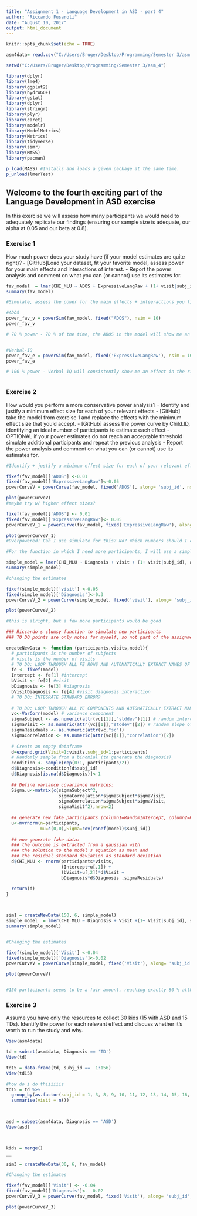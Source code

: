 ```yaml
---
title: "Assignment 1 - Language Development in ASD - part 4"
author: "Riccardo Fusaroli"
date: "August 10, 2017"
output: html_document
---
```


```r
knitr::opts_chunk$set(echo = TRUE)

asm4data= read.csv("C:/Users/Bruger/Desktop/Programming/Semester 3/asm. 1/Assignment-1---Anja/CSVASM1.csv")

setwd("C:/Users/Bruger/Desktop/Programming/Semester 3/asm_4")

library(dplyr)
library(lme4)
library(ggplot2)
library(hydroGOF)
library(gstat)
library(dplyr)
library(stringr)
library(plyr)
library(caret)
library(modelr)
library(ModelMetrics)
library(Metrics)
library(tidyverse)
library(simr)
library(MASS)
library(pacman)

p_load(MASS) #Installs and loads a given package at the same time.
p_unload(lmerTest)

```

## Welcome to the fourth exciting part of the Language Development in ASD exercise

In this exercise we will assess how many participants we would need to adequately replicate our findings (ensuring our sample size is adequate, our alpha at 0.05 and our beta at 0.8).

### Exercise 1

How much power does your study have (if your model estimates are quite right)?
- [GitHub]Load your dataset, fit your favorite model, assess power for your main effects and interactions of interest.
- Report the power analysis and comment on what you can (or cannot) use its estimates for.


```r

fav_model  = lmer(CHI_MLU ~ ADOS + ExpressiveLangRaw + (1+ visit|subj_id), asm4data, REML = F)
summary(fav_model)

#Simulate, assess the power for the main effects + inteeractions you find interesting

#ADOS
power_fav_v = powerSim(fav_model, fixed("ADOS"), nsim = 10)
power_fav_v

# 70 % power - 70 % of the time, the ADOS in the model will show me an effect in the right direction that is also statistically significant. According to conventions it is a bit too low - 80 % is ideal. 


#Verbal-IQ
power_fav_e = powerSim(fav_model, fixed('ExpressiveLangRaw'), nsim = 10)
power_fav_e

# 100 % power - Verbal IQ will consistently show me an effect in the right direction, which is also statistically significant. Everytime you run this analysis you will get the "right" result, but 100 % is a bit too much, some would call it "overpowered".



```


### Exercise 2

How would you perform a more conservative power analysis?
- Identify and justify a minimum effect size for each of your relevant effects
- [GitHub] take the model from exercise 1 and replace the effects with the minimum effect size that you'd accept.
- [GitHub] assess the power curve by Child.ID, identifying an ideal number of participants to estimate each effect
- OPTIONAL if your power estimates do not reach an acceptable threshold simulate additional participants and repeat the previous analysis
- Report the power analysis and comment on what you can (or cannot) use its estimates for.

```r


#Identify + justify a minimum effect size for each of your relevant effects. Desto mindre effect size, desto flere participants skal du bruge.

fixef(fav_model)['ADOS'] <-0.01
fixed(fav_model)['ExpressiveLangRaw']<-0.05
powerCurveV = powerCurve(fav_model, fixed('ADOS'), along= 'subj_id', nsim = 10)

plot(powerCurveV)
#maybe try w/ higher effect sizes?

fixef(fav_model)['ADOS'] <- 0.01
fixed(fav_model)['ExpressiveLangRaw']<- 0.05
powerCurveV_1 = powerCurve(fav_model, fixed('ExpressiveLangRaw'), along= 'subj_id', nsim = 10)

plot(powerCurveV_1)
#Overpowered! Can I use simulate for this? No? Which numbers should I change?

#For the function in which I need more participants, I will use a simpler model

simple_model = lmer(CHI_MLU ~ Diagnosis + visit + (1+ visit|subj_id), asm4data, REML = F)
summary(simple_model)

#changing the estimates

fixef(simple_model)['visit'] <-0.05
fixed(simple_model)['Diagnosis']<-0.3
powerCurveV_2 = powerCurve(simple_model, fixed('visit'), along= 'subj_id', nsim = 10)

plot(powerCurveV_2)

#this is alright, but a few more participants would be good

### Riccardo's clumsy function to simulate new participants
### TO DO points are only notes for myself, so not part of the assignment

createNewData <- function (participants,visits,model){
  # participants is the number of subjects
  # visits is the number of visits
  # TO DO: LOOP THROUGH ALL FE ROWS AND AUTOMATICALLY EXTRACT NAMES OF FIXED EFFECTS AND ESTIMATES
  fe <- fixef(model)
  Intercept <- fe[1] #intercept
  bVisit <- fe[2] #visit
  bDiagnosis <- fe[3] #diagnosis
  bVisitDiagnosis <- fe[4] #visit diagnosis interaction
  # TO DO: INTEGRATE STANDARD ERROR?
  
  # TO DO: LOOP THROUGH ALL VC COMPONENTS AND AUTOMATICALLY EXTRACT NAMES OF EFFECTS AND ESTIMATES
  vc<-VarCorr(model) # variance component
  sigmaSubject <- as.numeric(attr(vc[[1]],"stddev")[1]) # random intercept by subject
  sigmaVisit <- as.numeric(attr(vc[[1]],"stddev")[2]) # random slope of visit over subject
  sigmaResiduals <- as.numeric(attr(vc,"sc"))
  sigmaCorrelation <- as.numeric(attr(vc[[1]],"correlation")[2])
  
  # Create an empty dataframe
  d=expand.grid(Visit=1:visits,subj_id=1:participants)
  # Randomly sample from a binomial (to generate the diagnosis)
  condition <- sample(rep(0:1, participants/2))
  d$Diagnosis<-condition[d$subj_id]
  d$Diagnosis[is.na(d$Diagnosis)]<-1
  
  ## Define variance covariance matrices:
  Sigma.u<-matrix(c(sigmaSubject^2,
                    sigmaCorrelation*sigmaSubject*sigmaVisit,
                    sigmaCorrelation*sigmaSubject*sigmaVisit,
                    sigmaVisit^2),nrow=2)
  
  ## generate new fake participants (column1=RandomIntercept, column2=RandomSlope)
  u<-mvrnorm(n=participants,
             mu=c(0,0),Sigma=cov(ranef(model)$subj_id))
  
  ## now generate fake data:
  ### the outcome is extracted from a gaussian with
  ### the solution to the model's equation as mean and
  ### the residual standard deviation as standard deviation 
  d$CHI_MLU <- rnorm(participants*visits,
                     (Intercept+u[,1]) +
                     (bVisit+u[,2])*d$Visit + 
                     bDiagnosis*d$Diagnosis ,sigmaResiduals)  
  
  return(d)
}



sim1 = createNewData(150, 6, simple_model)
simple_model  = lmer(CHI_MLU ~ Diagnosis + Visit +(1+ Visit|subj_id), sim1, REML = F)
summary(simple_model)


#Changing the estimates

fixef(simple_model)['Visit'] <-0.04
fixed(simple_model)['Diagnosis']<-0.02
powerCurveV = powerCurve(simple_model, fixed('Visit'), along= 'subj_id', nsim = 10)

plot(powerCurveV)


#150 participants seems to be a fair amount, reaching exactly 80 % although with sligthly large errorbars.

```


### Exercise 3

Assume you have only the resources to collect 30 kids (15 with ASD and 15 TDs). Identify the power for each relevant effect and discuss whether it's worth to run the study and why.

```r
View(asm4data)

td = subset(asm4data, Diagnosis == 'TD')
View(td)

td15 = data.frame(td, subj_id ==  1:156)
View(td15)

#how do i do thiiiiiis
td15 = td %>%
  group_by(as.factor(subj_id = 1, 3, 8, 9, 10, 11, 12, 13, 14, 15, 16, 18, 22, 25, 27)) %>%
  summarise(visit = n())
  


asd = subset(asm4data, Diagnosis == 'ASD')
View(asd)



kids = merge()
__

sim3 = createNewData(30, 6, fav_model)

#Changing the estimates

fixef(fav_model)['Visit'] <- -0.04
fixed(fav_model)['Diagnosis']<- -0.02 
powerCurveV_3 = powerCurve(fav_model, fixed('Visit'), along= 'subj_id', nsim = 10)

plot(powerCurveV_3)






``` 



